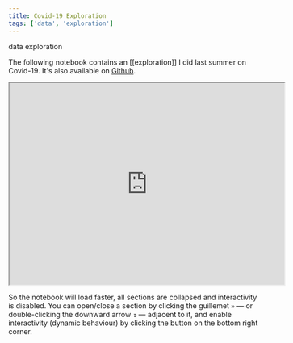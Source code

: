 ```yaml
---
title: Covid-19 Exploration
tags: ['data', 'exploration']
---
```


<NoteTag color="blue">data</NoteTag>
<NoteTag color="orange">exploration</NoteTag>

The following notebook contains an [[exploration]] I did last summer on Covid-19. It's also available on [Github](https://github.com/m-arti/covid-19).

<iframe src="https://www.wolframcloud.com/obj/mar/Published/covid-19.nb?_embed=iframe" width="545" height="400"></iframe>

So the notebook will load faster, all sections are collapsed and interactivity is disabled. You can open/close a section by clicking the guillemet `»` — or double-clicking the downward arrow `↧` — adjacent to it, and enable interactivity (dynamic behaviour) by clicking the button on the bottom right corner.
